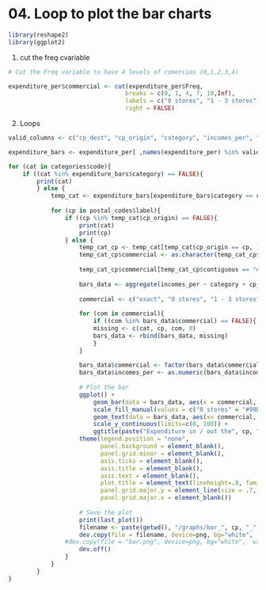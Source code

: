 04. Loop to plot the bar charts
========================================================


```r
library(reshape2)
library(ggplot2)
```


1. cut the freq cvariable

```r
# Cut the Freq variable to have 4 levels of comercios (0,1,2,3,4)

expenditure_per$commercial <- cut(expenditure_per$Freq, 
								 breaks = c(0, 1, 4, 7, 10,Inf), 
								 labels = c("0 stores", "1 - 3 stores", "4 - 6 stores", "7 - 10 stores", "11 stores"), 
								 right = FALSE)

```

2. Loops

```r

valid_columns <- c("cp_dest", "cp_origin", "category", "incomes_per", "contiguous", "commercial")

expenditure_bars <- expenditure_per[ ,names(expenditure_per) %in% valid_columns]

for (cat in categories$code){
	if ((cat %in% expenditure_bars$category) == FALSE){
		print(cat)
		} else {
			temp_cat <- expenditure_bars[expenditure_bars$category == cat, ]
			
			for (cp in postal_codes$label){
				if ((cp %in% temp_cat$cp_origin) == FALSE){
					print(cat)
					print(cp)
				} else {
					temp_cat_cp <- temp_cat[temp_cat$cp_origin == cp, ]
					temp_cat_cp$commercial <- as.character(temp_cat_cp$commercial)
					
					temp_cat_cp$commercial[temp_cat_cp$contiguous == "exacto"] <- "exact" 
					
					bars_data <- aggregate(incomes_per ~ category + cp_origin + commercial, data = temp_cat_cp, sum)
					
					commercial <- c("exact", "0 stores", "1 - 3 stores", "4 - 6 stores", "7 - 10 stores", "11 stores")
					
					for (com in commercial){
						if ((com %in% bars_data$commercial) == FALSE){
						missing <- c(cat, cp, com, 0)
						bars_data <- rbind(bars_data, missing)
						}
					}	
				
					bars_data$commercial <- factor(bars_data$commercial, levels = c("exact", "0 stores", "1 - 3 stores", "4 - 6 stores", "7 - 10 stores", "11 stores"))
					bars_data$incomes_per <- as.numeric(bars_data$incomes_per)
					
					# Plot the bar
					ggplot() +
						geom_bar(data = bars_data, aes(x = commercial, y = incomes_per, fill = commercial), stat = "identity") +
						scale_fill_manual(values = c("0 stores" = "#99E4DB", "1 - 3 stores" = "#7DC7BE", "4 - 6 stores" = "#6FB9B0", "7 - 10 stores" = "#61AAA1", "11 stores" = "#539C93", "exact" = "#ebb83b")) +
						geom_text(data = bars_data, aes(x= commercial, y=incomes_per-4, label=paste(round(incomes_per, digits= 0), "%", sep = "")), size=9, colour = "#332f2e", family="Courier", fontface="bold") +
						scale_y_continuous(limits=c(0, 100)) +
						ggtitle(paste("Expenditure in / out the", cp, "postal code\nfor the category", cat_label, sep = " ")) +
					theme(legend.position = "none", 
						  panel.background = element_blank(),
						  panel.grid.minor = element_blank(),
						  axis.ticks = element_blank(),
						  axis.title = element_blank(),
						  axis.text = element_blank(),
						  plot.title = element_text(lineheight=.8, family="Courier", size = 20), 
						  panel.grid.major.y = element_line(size = .7, colour = "#c4cac9", linetype = "dashed"), 
						  panel.grid.major.x = element_blank())
					
					# Save the plot
					print(last_plot())
					filename <- paste(getwd(), "/graphs/bar_", cp, "_", cat, ".png", sep = "")
					dev.copy(file = filename, device=png, bg="white",  width=1000, height=1000) 
				#dev.copy(file = "bar.png", device=png, bg="white",  width=1000, height=1000) 
    				dev.off()
				}
			}
		}
}
```

